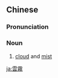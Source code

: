 {{also|云雾}}
==Chinese==
{{zh-forms|s=云雾}}

===Pronunciation===
{{zh-pron
|m=yúnwù
|c=wan4 mou6
|h=pfs=yùn-vu
|mn=hûn-bū
|cat=n
}}

===Noun===
{{zh-noun}}

# [[cloud]] and [[mist]]

[[ja:雲霧]]